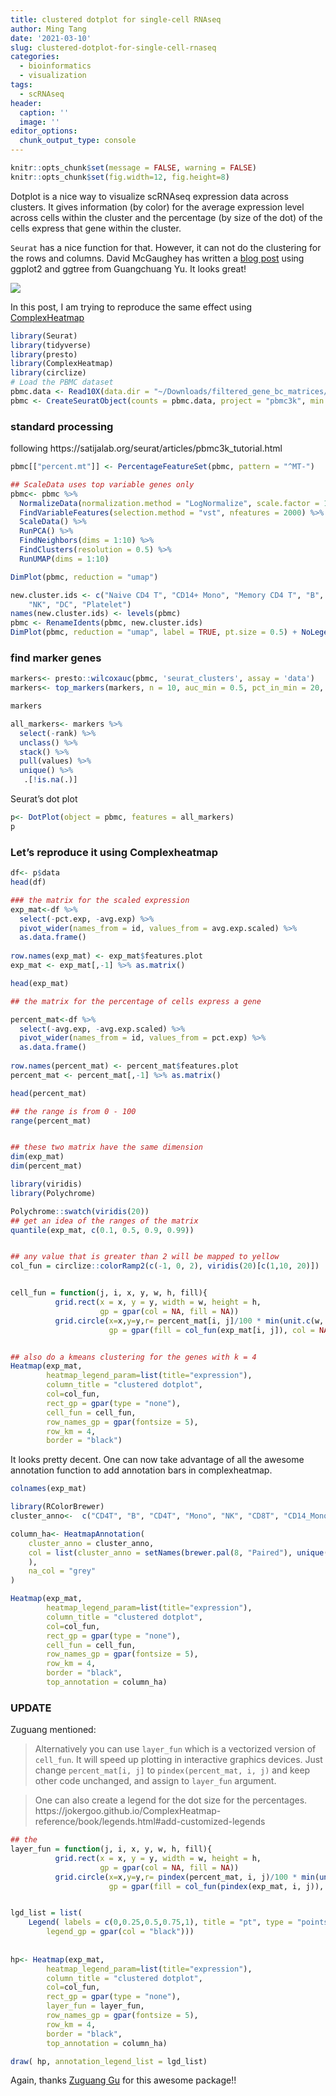 ```yaml
---
title: clustered dotplot for single-cell RNAseq
author: Ming Tang
date: '2021-03-10'
slug: clustered-dotplot-for-single-cell-rnaseq
categories:
  - bioinformatics
  - visualization
tags:
  - scRNAseq
header:
  caption: ''
  image: ''
editor_options: 
  chunk_output_type: console
---
```


```r
knitr::opts_chunk$set(message = FALSE, warning = FALSE)
knitr::opts_chunk$set(fig.width=12, fig.height=8) 
```

Dotplot is a nice way to visualize scRNAseq expression data across clusters. It gives information (by color) for the average expression level across cells within the cluster and the percentage (by size of the dot) of the cells express that gene within the cluster.

`Seurat` has a nice function for that. However, it can not do the clustering for the rows and columns. David McGaughey has written a [blog post](http://davemcg.github.io/post/lets-plot-scrna-dotplots/) using ggplot2 and ggtree from Guangchuang Yu. It looks great! 

![](/img/clustered_dotplot.png)

In this post, I am trying to reproduce the same effect using [ComplexHeatmap](https://jokergoo.github.io/ComplexHeatmap-reference/book/)


```r
library(Seurat)
library(tidyverse)
library(presto)
library(ComplexHeatmap)
library(circlize)
# Load the PBMC dataset
pbmc.data <- Read10X(data.dir = "~/Downloads/filtered_gene_bc_matrices/hg19/")
pbmc <- CreateSeuratObject(counts = pbmc.data, project = "pbmc3k", min.cells = 3, min.features = 200)

```

### standard processing

following https://satijalab.org/seurat/articles/pbmc3k_tutorial.html

```r
pbmc[["percent.mt"]] <- PercentageFeatureSet(pbmc, pattern = "^MT-")

## ScaleData uses top variable genes only
pbmc<- pbmc %>% 
  NormalizeData(normalization.method = "LogNormalize", scale.factor = 10000) %>%
  FindVariableFeatures(selection.method = "vst", nfeatures = 2000) %>%
  ScaleData() %>%
  RunPCA() %>%
  FindNeighbors(dims = 1:10) %>%
  FindClusters(resolution = 0.5) %>%
  RunUMAP(dims = 1:10)

DimPlot(pbmc, reduction = "umap")
```


```r
new.cluster.ids <- c("Naive CD4 T", "CD14+ Mono", "Memory CD4 T", "B", "CD8 T", "FCGR3A+ Mono", 
    "NK", "DC", "Platelet")
names(new.cluster.ids) <- levels(pbmc)
pbmc <- RenameIdents(pbmc, new.cluster.ids)
DimPlot(pbmc, reduction = "umap", label = TRUE, pt.size = 0.5) + NoLegend()
```

### find marker genes 

```r

markers<- presto::wilcoxauc(pbmc, 'seurat_clusters', assay = 'data')
markers<- top_markers(markers, n = 10, auc_min = 0.5, pct_in_min = 20, pct_out_max = 20)

markers

all_markers<- markers %>%
  select(-rank) %>% 
  unclass() %>% 
  stack() %>%
  pull(values) %>%
  unique() %>%
   .[!is.na(.)]

```

Seurat's dot plot

```r
p<- DotPlot(object = pbmc, features = all_markers)
p
```

### Let's reproduce it using Complexheatmap

```r
df<- p$data
head(df)

### the matrix for the scaled expression 
exp_mat<-df %>% 
  select(-pct.exp, -avg.exp) %>%  
  pivot_wider(names_from = id, values_from = avg.exp.scaled) %>% 
  as.data.frame() 
    
row.names(exp_mat) <- exp_mat$features.plot  
exp_mat <- exp_mat[,-1] %>% as.matrix()

head(exp_mat)

## the matrix for the percentage of cells express a gene

percent_mat<-df %>% 
  select(-avg.exp, -avg.exp.scaled) %>%  
  pivot_wider(names_from = id, values_from = pct.exp) %>% 
  as.data.frame() 
    
row.names(percent_mat) <- percent_mat$features.plot  
percent_mat <- percent_mat[,-1] %>% as.matrix()

head(percent_mat)

## the range is from 0 - 100
range(percent_mat)


## these two matrix have the same dimension
dim(exp_mat)
dim(percent_mat)
```

```r
library(viridis)
library(Polychrome)

Polychrome::swatch(viridis(20))
## get an idea of the ranges of the matrix
quantile(exp_mat, c(0.1, 0.5, 0.9, 0.99))


## any value that is greater than 2 will be mapped to yellow
col_fun = circlize::colorRamp2(c(-1, 0, 2), viridis(20)[c(1,10, 20)])


cell_fun = function(j, i, x, y, w, h, fill){
          grid.rect(x = x, y = y, width = w, height = h, 
                    gp = gpar(col = NA, fill = NA))
          grid.circle(x=x,y=y,r= percent_mat[i, j]/100 * min(unit.c(w, h)),
                      gp = gpar(fill = col_fun(exp_mat[i, j]), col = NA))}


## also do a kmeans clustering for the genes with k = 4
Heatmap(exp_mat,
        heatmap_legend_param=list(title="expression"),
        column_title = "clustered dotplot", 
        col=col_fun,
        rect_gp = gpar(type = "none"),
        cell_fun = cell_fun,
        row_names_gp = gpar(fontsize = 5),
        row_km = 4,
        border = "black")

```

It looks pretty decent. One can now take advantage of all the awesome annotation function to add annotation bars in complexheatmap.


```r

colnames(exp_mat)

library(RColorBrewer)
cluster_anno<-  c("CD4T", "B", "CD4T", "Mono", "NK", "CD8T", "CD14_Mono", "DC", "Platelet")

column_ha<- HeatmapAnnotation(
    cluster_anno = cluster_anno,
    col = list(cluster_anno = setNames(brewer.pal(8, "Paired"), unique(cluster_anno))
    ),
    na_col = "grey"
)

Heatmap(exp_mat,
        heatmap_legend_param=list(title="expression"),
        column_title = "clustered dotplot", 
        col=col_fun,
        rect_gp = gpar(type = "none"),
        cell_fun = cell_fun,
        row_names_gp = gpar(fontsize = 5),
        row_km = 4,
        border = "black",
        top_annotation = column_ha)
```

### UPDATE

Zuguang mentioned:

>Alternatively you can use `layer_fun` which is a vectorized version of `cell_fun`. It will speed up plotting in interactive graphics devices. Just change `percent_mat[i, j]` to `pindex(percent_mat, i, j)` and keep other code unchanged, and assign to `layer_fun` argument.

>One can also create a legend for the dot size for the percentages. https://jokergoo.github.io/ComplexHeatmap-reference/book/legends.html#add-customized-legends

```r

## the 
layer_fun = function(j, i, x, y, w, h, fill){
          grid.rect(x = x, y = y, width = w, height = h, 
                    gp = gpar(col = NA, fill = NA))
          grid.circle(x=x,y=y,r= pindex(percent_mat, i, j)/100 * min(unit.c(w, h)),
                      gp = gpar(fill = col_fun(pindex(exp_mat, i, j)), col = NA))}


lgd_list = list(
    Legend( labels = c(0,0.25,0.5,0.75,1), title = "pt", type = "points", pch = 16, size = c(0,0.25,0.5,0.75,1) * unit(4,"mm"),
        legend_gp = gpar(col = "black")))
    
    
hp<- Heatmap(exp_mat,
        heatmap_legend_param=list(title="expression"),
        column_title = "clustered dotplot", 
        col=col_fun,
        rect_gp = gpar(type = "none"),
        layer_fun = layer_fun,
        row_names_gp = gpar(fontsize = 5),
        row_km = 4,
        border = "black",
        top_annotation = column_ha)

draw( hp, annotation_legend_list = lgd_list)
```


Again, thanks [Zuguang Gu](https://twitter.com/jokergoo_gu) for this awesome package!!


